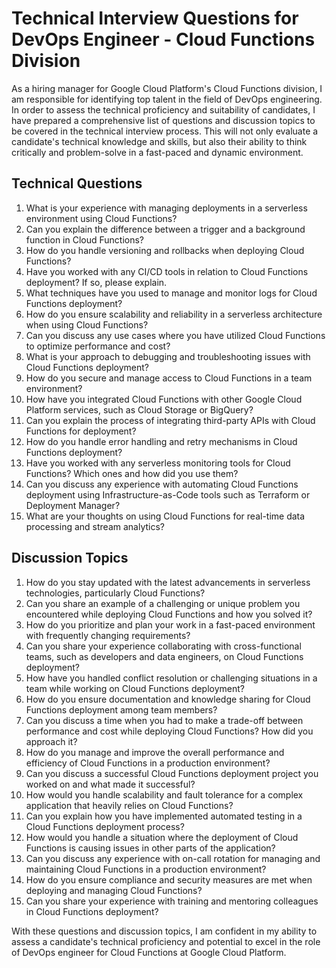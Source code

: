 

# Technical Interview Questions for DevOps Engineer - Cloud Functions Division

As a hiring manager for Google Cloud Platform's Cloud Functions division, I am responsible for identifying top talent in the field of DevOps engineering. In order to assess the technical proficiency and suitability of candidates, I have prepared a comprehensive list of questions and discussion topics to be covered in the technical interview process. This will not only evaluate a candidate's technical knowledge and skills, but also their ability to think critically and problem-solve in a fast-paced and dynamic environment. 

## Technical Questions

1. What is your experience with managing deployments in a serverless environment using Cloud Functions?
2. Can you explain the difference between a trigger and a background function in Cloud Functions?
3. How do you handle versioning and rollbacks when deploying Cloud Functions?
4. Have you worked with any CI/CD tools in relation to Cloud Functions deployment? If so, please explain.
5. What techniques have you used to manage and monitor logs for Cloud Functions deployment?
6. How do you ensure scalability and reliability in a serverless architecture when using Cloud Functions?
7. Can you discuss any use cases where you have utilized Cloud Functions to optimize performance and cost?
8. What is your approach to debugging and troubleshooting issues with Cloud Functions deployment?
9. How do you secure and manage access to Cloud Functions in a team environment?
10. How have you integrated Cloud Functions with other Google Cloud Platform services, such as Cloud Storage or BigQuery?
11. Can you explain the process of integrating third-party APIs with Cloud Functions for deployment?
12. How do you handle error handling and retry mechanisms in Cloud Functions deployment?
13. Have you worked with any serverless monitoring tools for Cloud Functions? Which ones and how did you use them?
14. Can you discuss any experience with automating Cloud Functions deployment using Infrastructure-as-Code tools such as Terraform or Deployment Manager?
15. What are your thoughts on using Cloud Functions for real-time data processing and stream analytics? 

## Discussion Topics

1. How do you stay updated with the latest advancements in serverless technologies, particularly Cloud Functions?
2. Can you share an example of a challenging or unique problem you encountered while deploying Cloud Functions and how you solved it?
3. How do you prioritize and plan your work in a fast-paced environment with frequently changing requirements?
4. Can you share your experience collaborating with cross-functional teams, such as developers and data engineers, on Cloud Functions deployment?
5. How have you handled conflict resolution or challenging situations in a team while working on Cloud Functions deployment?
6. How do you ensure documentation and knowledge sharing for Cloud Functions deployment among team members?
7. Can you discuss a time when you had to make a trade-off between performance and cost while deploying Cloud Functions? How did you approach it?
8. How do you manage and improve the overall performance and efficiency of Cloud Functions in a production environment?
9. Can you discuss a successful Cloud Functions deployment project you worked on and what made it successful?
10. How would you handle scalability and fault tolerance for a complex application that heavily relies on Cloud Functions?
11. Can you explain how you have implemented automated testing in a Cloud Functions deployment process?
12. How would you handle a situation where the deployment of Cloud Functions is causing issues in other parts of the application?
13. Can you discuss any experience with on-call rotation for managing and maintaining Cloud Functions in a production environment?
14. How do you ensure compliance and security measures are met when deploying and managing Cloud Functions?
15. Can you share your experience with training and mentoring colleagues in Cloud Functions deployment? 


With these questions and discussion topics, I am confident in my ability to assess a candidate's technical proficiency and potential to excel in the role of DevOps engineer for Cloud Functions at Google Cloud Platform. 